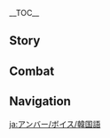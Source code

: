 {{CharacterTabs}}
{{LanguageTabs}}
__TOC__
==Story==
{{VO/Story
|character           = Amber
|language            = ko
|name                = 엠버

|vo_01_01_title      = 첫 만남…
|vo_01_01_subtitle   = Hello
|vo_01_01_file       = VO_{language}{character} Hello.ogg
|vo_01_01_tx         = 정찰 기사 엠버, 대령이오! 앞으로 도움이 필요하면 말만 해!
|vo_01_01_rm         = Jeongchal gisa Embeo, daeryeong'io! Apeuro doumi piryohamyeon malman hae!
|vo_01_01_tl         = Scout Knight Amber, right here! Tell me anytime if you need any help from now!

|vo_02_01_title      = 잡담・관심사
|vo_02_01_subtitle   = Chat: Hobbies
|vo_02_01_file       = VO_{language}{character} Chat - Hobbies.ogg
|vo_02_01_tx         = 달리기 좀 하고 싶네
|vo_02_01_rm         = Dalligi jom hago simne
|vo_02_01_tl         = I want to run for a little bit.

|vo_02_02_title      = 잡담・근심
|vo_02_02_subtitle   = Chat: Longings
|vo_02_02_file       = VO_{language}{character} Chat - Longings.ogg
|vo_02_02_tx         = 게으름 피우는 걸 진이 본다면, 언짢아할 거야
|vo_02_02_rm         = Ge'eureum piuneun geol Jini bondamyeon, eonjjanahal geoya.
|vo_02_02_tl         = If Jean sees me slacking off, she won't be so pleased.

|vo_02_03_title      = 잡담・새로운 발견
|vo_02_03_subtitle   = Chat: New Discoveries
|vo_02_03_file       = VO_{language}{character} Chat - New Discoveries.ogg
|vo_02_03_tx         = 저쪽에 뭔가 이상한 게 있는 것 같아…. 가보지 않을래?
|vo_02_03_rm         = Jeojjoge mwonga isanghan ge itneun geot gata... Gaboji aneullae?
|vo_02_03_tl         = I think there's something strange there.... Would you like to go and take a look?

|vo_03_01_title      = 비가 올 때・걱정
|vo_03_01_subtitle   = When It Rains: Worries
|vo_03_01_file       = VO_{language}{character} When It Rains - Worries.ogg
|vo_03_01_tx         = 비가 오네…. 나비 리본이 젖겠어…
|vo_03_01_rm         = Biga one... Nabi riboni jeotgesseo...
|vo_03_01_tl         = It's raining.... My butterfly ribbon will be soaked wet...

|vo_03_02_title      = 비가 올 때・주의
|vo_03_02_subtitle   = When It Rains: Reminder
|vo_03_02_file       = VO_{language}{character} When It Rains - Reminder.ogg
|vo_03_02_tx         = 비가 오네…. 시야 확보가 어렵겠어. 조심해야지
|vo_03_02_rm         = Biga one... Siya hwakboga eoryepgesseo. Josimhaeyaji.
|vo_03_02_tl         = It's raining.... It will be hard to secure the view. Let's be careful.

|vo_03_03_title      = 비가 그친 후…
|vo_03_03_subtitle   = After the Rain
|vo_03_03_file       = VO_{language}{character} After the Rain.ogg
|vo_03_03_tx         = 우와~ 날씨 좋다
|vo_03_03_rm         = Uwa~ Nalssi jotda.
|vo_03_03_tl         = Wow~ Amazing weather.

|vo_03_04_title      = 햇살이 좋을 때…
|vo_03_04_subtitle   = When the Sun Is Out
|vo_03_04_file       = VO_{language}{character} When the Sun Is Out.ogg
|vo_03_04_tx         = 음… 바람이 조금만 더 강하면 좋겠는데
|vo_03_04_rm         = Eum... Barami jogeumman deo ganghamyeon joketneunde.
|vo_03_04_tl         = Hmm... I would love it if the wind were just a bit stronger.

|vo_03_05_title      = 바람이 불 때・만족
|vo_03_05_subtitle   = When It's Windy: Pleasant
|vo_03_05_file       = VO_{language}{character} When It's Windy - Pleasant.ogg
|vo_03_05_tx         = 진짜 상쾌하다…
|vo_03_05_rm         = Jinjja sangkwaehada...
|vo_03_05_tl         = It's so refreshing...

|vo_03_06_title      = 바람이 불 때・휴식
|vo_03_06_subtitle   = When It's Windy: Relax
|vo_03_06_file       = VO_{language}{character} When It's Windy - Relax.ogg
|vo_03_06_tx         = 이런 날씨 정말 좋아. 아, 좋다~
|vo_03_06_rm         = Ireon nalssi jeongmal joa. A, jotda~
|vo_03_06_tl         = I love this kind of weather. Ah, so nice~

|vo_04_01_title      = 아침 인사…
|vo_04_01_subtitle   = Good Morning
|vo_04_01_file       = VO_{language}{character} Good Morning.ogg
|vo_04_01_tx         = 좋은 아침! 같이 조깅할까?
|vo_04_01_rm         = Joeun achim! Gachi joginghalkka?
|vo_04_01_tl         = Good morning! Shall we jog together?

|vo_04_02_title      = 점심 인사…
|vo_04_02_subtitle   = Good Afternoon
|vo_04_02_file       = VO_{language}{character} Good Afternoon.ogg
|vo_04_02_tx         = 나와 같이 점심 먹을래?
|vo_04_02_rm         = Nawa gachi jeomsim meogeullae?
|vo_04_02_tl         = Do you want to have lunch with me?

|vo_04_03_title      = 저녁 인사…
|vo_04_03_subtitle   = Good Evening
|vo_04_03_file       = VO_{language}{character} Good Evening.ogg
|vo_04_03_tx         = 날이 저물었어. 횃불에 불을 붙여줄까?
|vo_04_03_rm         = Nari jeomureosseo. Hwaetbure bureul bucheyojulkka?
|vo_04_03_tl         = It's getting dark. Should I light up the torch?

|vo_04_04_title      = 굿나잇…
|vo_04_04_subtitle   = Good Night
|vo_04_04_file       = VO_{language}{character} Good Night.ogg
|vo_04_04_tx         = 맞아, 휴식도 중요하지! 그럼 약속한 거다. 내일 봐!
|vo_04_04_rm         = Maja, hyusikdo jungyohaji! Geureom yaksokhan geoda. Naeil bwa!
|vo_04_04_tl         = Right, rest is important as well! It's a promise then. See you tomorrow!

|vo_05_01_title      = 엠버 자신에 대해…
|vo_05_01_subtitle   = About {character}
|vo_05_01_file       = VO_{language}{character} About {character}.ogg
|vo_05_01_tx         = 몬드성의 비행 챔피언, 그게 바로 나야!
|vo_05_01_rm         = Mondeuseong-ui bihaeng chaempieon, geuge baro naya!
|vo_05_01_tl         = Mondstadt's flying champion, that's me!

|vo_06_01_title      = 우리에 대해・시합
|vo_06_01_subtitle   = About Us: Contests
|vo_06_01_file       = VO_{language}{character} About Us - Contests.ogg
|vo_06_01_tx         = 아무리 너라도 시합에서는 안 봐줘!
|vo_06_01_rm         = Amuri neorado sihabeseoneun an bwajwo!
|vo_06_01_tl         = Even though it's you, I won't stretch the rule!

|vo_06_02_title      = 우리에 대해・비행
|vo_06_02_friendship = 6
|vo_06_02_subtitle   = About Us: Gliding
|vo_06_02_file       = VO_{language}{character} About Us - Gliding.ogg
|vo_06_02_tx         = 네 가르침 덕분에 실력이 빨리 늘었어. 아, 나, 나도 바보는 아니야. 그 정도는 안다고! 엥, 왜 웃어? 좋아, 시합하자고, 지금 당장!
|vo_06_02_rm         = Ne gareuchim deokbune sillyeogi ppalli neureosseo. A, na, nado baboneun aniya. Geu jeongdoneun andago! Eng, wae useo? Joa, sihaphajago, jigeum dangjang!
|vo_06_02_tl         = I got good at this fast thanks to your lessons. Ah, I, I'm not an idiot. I know those things! Eh, why are you laughing? Alright, let's have a match, right now!

|vo_07_01_title      = 「신의 눈」에 대해…
|vo_07_01_friendship = 4
|vo_07_01_subtitle   = About the [[Vision]]
|vo_07_01_file       = VO_{language}{character} About the Vision.ogg
|vo_07_01_tx         = 신의 눈, 신이 날 인정했다는 거겠지. 그래, 난 최고의 정찰 기사가 될 거야!
|vo_07_01_rm         = Sin-ui nun, sini nal injeonghaetdaneun geogetji. Geurae, nan choegoui jeongchal gisaga doel geoya!
|vo_07_01_tl         = A vision, it means God has acknowledged me. Yes, I'm going to be the best Scout Knight!

|vo_07_02_title      = 하고 싶은 이야기…
|vo_07_02_subtitle   = Something to Share
|vo_07_02_file       = VO_{language}{character} Something to Share.ogg
|vo_07_02_tx         = 가자~ 대성당 종탑에 가자, 경치 죽인다니까!
|vo_07_02_rm         = Gaja~ Daeseongdang jongtabe gaja, gyeongchi jugindanikka!
|vo_07_02_tl         = Let's go~ To the Favonius Cathedral bell tower, the view's amazing there!

|vo_07_03_title      = 흥미있는 일…
|vo_07_03_subtitle   = Interesting Things
|vo_07_03_file       = VO_{language}{character} Interesting Things.ogg
|vo_07_03_tx         = 봐, 저기 비둘기가 있어! 비둘기와 함께 날고 싶어
|vo_07_03_rm         = Bwa, jeogi bidulgiga isseo! Bidulgiwa hamkke nalgo sipeo.
|vo_07_03_tl         = Look, there's a pigeon there! I want to fly with the pigeon.

|vo_08_01_title      = 진에 대해・도움
|vo_08_01_friendship = 4
|vo_08_01_subtitle   = About [[Jean]]: Help
|vo_08_01_file       = VO_{language}{character} About Jean - Help.ogg
|vo_08_01_tx         = 어… 진 단장이야. 진을 도울 일이 있는지 가볼게
|vo_08_01_rm         = Eo... Jin danjang'iya. Jineul doul iri itneunji gabolge.
|vo_08_01_tl         = Uh... It's Acting Grandmaster Jean. I should go and see if there's anything I can do to help her.

|vo_08_02_title      = 진에 대해・친절
|vo_08_02_friendship = 4
|vo_08_02_subtitle   = About Jean: Care
|vo_08_02_file       = VO_{language}{character} About Jean - Care.ogg
|vo_08_02_tx         = 진 단장은 아직 일하는 중이야…? 가자, 가서 진과 커피 한잔하자
|vo_08_02_rm         = Jin danjang'eun ajik ilhaneun jung'iya...? Gaja, gaseo Jingwa keopi hanjanhaja.
|vo_08_02_tl         = Is Acting Grandmaster Jean still working...? Come on, let's go and have a cup of coffee with her.

|vo_08_03_title      = 리사에 대해・이야기 듣기
|vo_08_03_friendship = 4
|vo_08_03_subtitle   = About [[Lisa]]: Listening to Stories
|vo_08_03_file       = VO_{language}{character} About Lisa - Listening to Stories.ogg
|vo_08_03_tx         = 한가해지면 같이 리사한테 가보자! 전에 드래곤 스파인에 있는 보물 이야기를 듣다가 말았거든, 으… 다음 내용이 궁금해!
|vo_08_03_rm         = Hangahaejimyeon gachi Risahante gaboja! Jeone Deuragon Seupaine itneun bomul iyagireul deutdaga maratgeodeun, eu... Daeum naeyong'i gunggeumhae!
|vo_08_03_tl         = When you're free, let's go to Lisa together! I was listening to a story about a treasure in Dragonspine before, ugh... I'm so curious about what will happen next!

|vo_08_04_title      = 리사에 대해・감탄
|vo_08_04_friendship = 4
|vo_08_04_subtitle   = About Lisa: Admiration
|vo_08_04_file       = VO_{language}{character} About Lisa - Admiration.ogg
|vo_08_04_tx         = 리사는 잠자는 시간 외엔 책만 보는 것 같아! 정말 대단해. 난 그렇게 엉덩이가 무겁지 않아
|vo_08_04_rm         = Risaneun jamjaneun sigan oe'en chaekman boneun geot gata! Jeongmal daedanhae. Nan geureotge eongdeong'iga mugeopji ana.
|vo_08_04_tl         = It seems like Lisa only reads books except when she's sleeping! That's so great. I can't sit down for that long.

|vo_08_05_title      = 케이아에 대해・우려
|vo_08_05_friendship = 4
|vo_08_05_subtitle   = About [[Kaeya]]: Concerns
|vo_08_05_file       = VO_{language}{character} About Kaeya - Concerns.ogg
|vo_08_05_tx         = …뭔가 불안한 느낌! 방금 케이아 선배와 함께 있었지? 케이아 선배가 귀찮게 굴지 않았어?
|vo_08_05_rm         = ...Mwonga buranhan neukkim! Banggeum Keia seonbaewa hamkke isseotji? Keia seonbaega gwichanke gulji anasseo?
|vo_08_05_tl         = ...I feel kind of uneasy! You were just with Kaeya, right? Didn't he bother you?

|vo_08_06_title      = 케이아에 대해・원흉
|vo_08_06_friendship = 4
|vo_08_06_subtitle   = About Kaeya: Culprit
|vo_08_06_file       = VO_{language}{character} About Kaeya - Culprit.ogg
|vo_08_06_tx         = 화단의 민들레가 시들시들해 보이네. 흠… 분명 그 녀석 짓이야!
|vo_08_06_rm         = Hwadanui mindeullega sideulsideulhae boine. Heum... Bunmyeong geu nyeoseok jisiya!
|vo_08_06_tl         = The dandelions on the flower garden seem to be wilting. Hmm... It's definitely his act!

|vo_08_07_title      = 베넷에 대해…
|vo_08_07_friendship = 4
|vo_08_07_subtitle   = About [[Bennett]]
|vo_08_07_file       = VO_{language}{character} About Bennett.ogg
|vo_08_07_tx         = 응? 베넷이라…. 어디서 들어본 것 같은데{{sic|...|hide=1}} 아! 모험가 길드의 그 열정적인 남자애. 응, 비경 근처에서 가끔 만난 적 있어. 보물찾기에 아주 열성이더라구
|vo_08_07_rm         = Eung? Benesira... Eodiseo dereobon geot gateunde... A! Moheomga Guildeu-ui geu yeoljeongjeogin namja'ae. Eung, bigyeong geuncheoeseo gakkeum mannan jeok isseo. Bomulchatgie aju yeolseong'ideoragu.
|vo_08_07_tl         = Huh? Bennett.... I think I've heard of him somewhere... Ah! The passionate boy from the Adventurer's Guild. Yep, I've met him a few times near domains. He seemed to be really enthusiastic for treasure hunting.

|vo_08_08_title      = 클레에 대해…
|vo_08_08_friendship = 4
|vo_08_08_subtitle   = About [[Klee]]
|vo_08_08_file       = VO_{language}{character} About Klee.ogg
|vo_08_08_tx         = 클레는 장난이 종종 심하지만, 기사단 사람들은 모두 클레를 좋아해. 음… 또 진에게 잡혀 갇히는 일이 없도록 잘 지켜봐야겠어
|vo_08_08_rm         = Keulleneun jangnan'i jongjong simhajiman, gisadan saramdeureun modu Keullereul joahae. Eum... Ddo Jinege japhyeo gachineun iri eopdorok jal jikyeobwayagesseo.
|vo_08_08_tl         = Klee often pulls nasty pranks, but everyone in the Knights likes her. Umm... I should keep an eye on her so she doesn't get locked in by Jean again.

|vo_08_09_title      = 알베도에 대해…
|vo_08_09_friendship = 4
|vo_08_09_subtitle   = About [[Albedo]]
|vo_08_09_file       = VO_{language}{character} About Albedo.ogg
|vo_08_09_tx         = 알베도는 대부분 공방에 틀어박혀서 뭔가 대단한 것들을 연구하지. 하지만 볼 때마다 뭘 생각하고 있는지 통 모르겠어. 흠, 도저히 짐작이 안 돼…
|vo_08_09_rm         = Albedoneun daebubun gongbang'e teureobakyeoseo mwonga daedanhan geotdeureul yeonguhaji. Hajiman bol ttaemada mwol saenggakhago itneunji tong moreugesseo. Heum, dojeohi jimjagi an dwae...
|vo_08_09_tl         = Albedo is usually stuck on his workshop, researching something great. But I don't know what he's thinking of every time I see him. Hmm, I can't guess anything at all...

|vo_08_10_title      = 노엘에 대해…
|vo_08_10_friendship = 4
|vo_08_10_subtitle   = About [[Noelle]]
|vo_08_10_file       = VO_{language}{character} About Noelle.ogg
|vo_08_10_tx         = 노엘? 노엘은 근성이 정말 강하지. 네가 선배니까 그 애를 좀 잘 돌봐줘
|vo_08_10_rm         = Noel? Noereun geunseong'i jeongmal ganghaji. Nega seonbaenikka geu aereul jom jal dolbwajwo.
|vo_08_10_tl         = Noelle? Noelle has a strong will. Since you're her senior, take care of her.

|vo_08_11_title      = 유라에 대해…
|vo_08_11_friendship = 4
|vo_08_11_subtitle   = About [[Eula]]
|vo_08_11_file       = VO_{language}{character} About Eula.ogg
|vo_08_11_tx         = 유라는 내 좋은 친구야! 유라의 농담에 적응하면 친해지기 쉽다는 걸 알 수 있어. 유라는 가문의 성씨 때문에 항상 사람들한테 오해받거든. 어떻게 해야 사람들이 걔를 이해해줄까…?
|vo_08_11_rm         = Yuraneun nae joeun chinguya! Yura-ui nongdame jeogeunghamyeon chinhaejigi swipdaneun geol al su isseo. Yuraneun gamunui seongssi ttaemune hangsang saramdeulhante ohaebatgeodeun. Eotteotge haeya saramdeuri gyaereul ihaehaejulkka...?
|vo_08_11_tl         = Eula's my good company! If you get used to Eula's jokes, you'll know that it's easy to be her friend. She's always misunderstood because of her family name. What can I do to make people understand her...?

|vo_08_12_title      = 콜레이에 대해…
|vo_08_12_friendship = 4
|vo_08_12_quest      = Akasha Pulses, the Kalpa Flame Rises
|vo_08_12_subtitle   = About [[Collei]]
|vo_08_12_file       = VO_{language}{character} About Collei.ogg
|vo_08_12_tx         = 콜레이가 편지로 「비늘병」이 완치되었다고 알려줬어…. 정말 다행이야! 지금 당장 날아가서 꽉 껴안아 주고 싶어. 몬드에 있는 우리가 많이 보고 싶나 봐. 홀로서기 할 수 있는 날이 오면 와서 직접 성장 스토리를 들려주겠대…. 아, 다음 하르파스툼 축제 때 만날 수 있었으면 좋겠다. 벌써 기대돼!
|vo_08_12_rm         = Kollei-ga pyeonjiro "Bineulbyeong"-i wanchidoe'eotdago allyeojwosseo.... Jeongmal dahaeng-iya! Jigeum dangjang naragaseo kkwak kkyeoana jugo sipeo. Mondeu-e inneun uri-ga mani bogo simna bwa. Holloseogi hal su inneun nari omyeon waseo jikjeop seongjang seutori-reul deullyeojugetdae.... A, da'eum Hareupaseutum Chukje ttae mannal su isseosseumyeon joketda. Beolsseo gidaedwae!
|vo_08_12_tl         = 

|vo_08_13_title      = 미카에 대해…
|vo_08_13_friendship = 4
|vo_08_13_subtitle   = About [[Mika]]
|vo_08_13_file       = VO_{language}{character} About Mika.ogg
|vo_08_13_tx         = 아! 미카는 유라의 오랜 대원이야. 처음에는 나와 유라가 친해서 그런지 나한테도 대장님이라고 불렀어. 내 정찰 노하우를 알려준 뒤부터는 계속 선배라고 부르는데… 어찌나 쑥스럽던지. 맡고 있는 분야가 다른데 선후배가 어디 있어. 지도를 그리는 건 미카가 전문가라 난 아무리 해도 따라잡을 수 없는걸
|vo_08_13_rm         = A! Mikaneun Yura-ui oraen daewoniya. Cheoeumeneun nawa Yuraga chinhaeseo geureonji nahantedo daejangnimirago bulleosseo. Nae jeongchal nohaureul allyeojun dwibuteoneun gyesok seonbaerago bureuneunde... eojjina ssukseureopdeonji. Matgo itneun bunyaga dareunde seonhubaega eodi isseo. Jidoreul geurineun geon Mikaga jeonmungara nan amuri haedo ttarajabeul su eopneungeol.
|vo_08_13_tl         = Ah! Mika is Eula's long co-worker. He called me Captain at first, maybe because me and Eula are close friends. After I taught him my scout know-hows, he keeps calling me a senior... how embarrassing. We specialize on different things, there is no thing such as senior and junior. Mika is a professional in drawing maps, I can't surpass him no matter how hard I try.

|vo_09_01_title      = 엠버에 대해 알기・첫 번째
|vo_09_01_subtitle   = More About {character}: I
|vo_09_01_file       = VO_{language}{character} More About {character} - 01.ogg
|vo_09_01_tx         = 나도 사냥 잘해! 어때, 내 솜씨 좀 볼래? 아니면… 사냥 시합 한판 할까?
|vo_09_01_rm         = Nado sanyang jalhae! Eottae, nae somssi jom bollae? Animyeon... Sanyang sihap hanpan halkka?
|vo_09_01_tl         = I can hunt well, too! Come on, would you like to see my skills? Or... do you want to have a hunting match?

|vo_09_02_title      = 엠버에 대해 알기・두 번째
|vo_09_02_friendship = 3
|vo_09_02_subtitle   = More About {character}: II
|vo_09_02_file       = VO_{language}{character} More About {character} - 02.ogg
|vo_09_02_tx         = 어떻게 비행 챔피언이 됐는지 알려줄게! 가장 중요한 건 용기야!
|vo_09_02_rm         = Eotteotge bihaeng chaempieoni dwaetneunji allyeojulge! Gajang jungyohan geon yonggiya!
|vo_09_02_tl         = I'll tell you how I became the flying champion! What's most important is courage!

|vo_09_03_title      = 엠버에 대해 알기・세 번째
|vo_09_03_friendship = 4
|vo_09_03_subtitle   = More About {character}: III
|vo_09_03_file       = VO_{language}{character} More About {character} - 03.ogg
|vo_09_03_tx         = 사실 난 수수께끼 잘 못 맞혀, 하르파스툼 축제에서 수수께끼 맞히기 코너는 항상 돌아서 가지…. 넌 안 그래?
|vo_09_03_rm         = Sasil nan susukkekki jal mot machyeo, Hareupaseutum chukje'eseo susukkekki machigi coneoneun hangsang doraseo gaji... Neon an geurae?
|vo_09_03_tl         = Actually, I'm not that good at riddles, I always go around the riddles corner in the Harparstum festival.... You don't?

|vo_09_04_title      = 엠버에 대해 알기・네 번째
|vo_09_04_friendship = 5
|vo_09_04_subtitle   = More About {character}: IV
|vo_09_04_file       = VO_{language}{character} More About {character} - 04.ogg
|vo_09_04_tx         = 난 할아버지 때문에 기사단에 가입했어. 그리고 진 단장 때문에 기사단에 남았지. 이제 너와 함께 몬드 이외의 세상을 구경하게 돼서 기뻐
|vo_09_04_rm         = Nan harabeoji ttaemune gisadane gaiphaesseo. Geurigo Jin danjang ttaemune gisadane namajji. Ije neowa hamkke Mondeu iweui sesang'eul gugyeonghage dwaeseo gippeo.
|vo_09_04_tl         = I joined the Knights because of my grandfather. And I stayed because of Acting Grandmaster Jean. Now, I'm happy to see a world outside Mond with you.

|vo_09_05_title      = 엠버에 대해 알기・다섯 번째
|vo_09_05_friendship = 6
|vo_09_05_subtitle   = More About {character}: V
|vo_09_05_file       = VO_{language}{character} More About {character} - 05.ogg
|vo_09_05_tx         = 난 더 멀리 나가고 싶어. 하늘의 끝을 보고 싶다고! 너도 계속 나와 함께할 거지?
|vo_09_05_rm         = Nan deo meolli nagago sipeo. Haneul-ui kkeuteul bogo sipdago! Neodo gyesok nawa hamkkehal geoji?
|vo_09_05_tl         = I want to go farther. I want to see the end of the sky! You'll always be with me, right?

|vo_10_01_title      = 엠버의 취미…
|vo_10_01_subtitle   = {character}'s Hobbies
|vo_10_01_file       = VO_{language}{character} Hobbies.ogg
|vo_10_01_tx         = 내 취미는 토끼 백작을 꾸미는 거야
|vo_10_01_rm         = Nae chwimineun tokki baekjageul kkumineun geoya.
|vo_10_01_tl         = My hobby is to decorate Count Bunny.

|vo_10_02_title      = 엠버의 고민…
|vo_10_02_subtitle   = {character}'s Troubles
|vo_10_02_file       = VO_{language}{character} Troubles.ogg
|vo_10_02_tx         = 음… 어떻게 해야 맛있는 달빛파이를 만들 수 있는지 알아?
|vo_10_02_rm         = Eum... Eotteotge haeya masineun dalbitpaireul mandeul su itneunji ara?
|vo_10_02_tl         = Hmm... Do you know how to make delicious Moon Pie?

|vo_10_03_title      = 좋아하는 음식…
|vo_10_03_subtitle   = Favorite Food
|vo_10_03_file       = VO_{language}{character} Favorite Food.ogg
|vo_10_03_tx         = 진 단장이 탄 커피는 향이 최고야! 너도 언제 한번 마셔봐
|vo_10_03_rm         = Jin danjang'i tan keopineun hyang'i choegoya! Neodo eonje hanbeon masyeobwa.
|vo_10_03_tl         = Acting Grandmaster Jean's coffee has the best scent! You should drink it some time.

|vo_10_04_title      = 싫어하는 음식…
|vo_10_04_subtitle   = Least Favorite Food
|vo_10_04_file       = VO_{language}{character} Least Favorite Food.ogg
|vo_10_04_tx         = 고리고리 주스만 아니라면… 다 견딜 수 있어!
|vo_10_04_rm         = Gorigori juseuman aniramyeon... Da gyeondil su isseo!
|vo_10_04_tl         = I can bear with anything... Except for frozen Wolfhook Juice!

<!-- Receiving a Gift -->
|vo_11_01_title      = 선물 획득・첫 번째
|vo_11_01_subtitle   = Receiving a Gift: I
|vo_11_01_file       = VO_{language}{character} Receiving a Gift - 01.ogg
|vo_11_01_tx         = 와, 너무 맛있어. 넌 역시 대단해!
|vo_11_01_rm         = Wa, neomu masisseo. Neon yeokshi daedanhae!
|vo_11_01_tl         = Wow, it's so tasty. You're amazing as I expected!

|vo_11_02_title      = 선물 획득・두 번째
|vo_11_02_subtitle   = Receiving a Gift: II
|vo_11_02_file       = VO_{language}{character} Receiving a Gift - 02.ogg
|vo_11_02_tx         = 나도 이런 솜씨가 있으면 참 좋을 텐데…
|vo_11_02_rm         = Nado ireon somssiga isseumyeon cham joeul tende...
|vo_11_02_tl         = I would love to have those abilities...

|vo_11_03_title      = 선물 획득・세 번째
|vo_11_03_subtitle   = Receiving a Gift: III
|vo_11_03_file       = VO_{language}{character} Receiving a Gift - 03.ogg
|vo_11_03_tx         = 이런 맛은 좀 생소하네, 미안! 네 잘못 아니야!
|vo_11_03_rm         = Ireon maseun jom saengsohane, mian! Ne jalmot aniya!
|vo_11_03_tl         = This taste is a bit unfamiliar, sorry! It's not your fault!

|vo_12_01_title      = 생일…
|vo_12_01_subtitle   = Birthday
|vo_12_01_file       = VO_{language}{character} Birthday.ogg
|vo_12_01_tx         = 헤헤헤, 생일 축하해! 자, 받아, 내가 직접 바느질한 「토끼 백작 특제품」이야…. 걱정 마! 특제품이라고, 폭발하지 않아!
|vo_12_01_rm         = Hehehe, saeng'il chukhahae! Ja, bada, naega jikjeop baneujilhan "Tokki Baekjak Teukjepum"iya... Geokjeong ma! Teukjepumirago, pokbalhaji ana!
|vo_12_01_tl         = Hehehe, happy birthday! Here, have this, It's "Specially Made Count Bunny" that I sewed by myself.... Don't worry! It's specially made, it won't explode!

|vo_13_01_title      = 돌파의 느낌・기
|vo_13_01_ascension  = 1
|vo_13_01_subtitle   = Feelings About Ascension: Intro
|vo_13_01_file       = VO_{language}{character} Feelings About Ascension -  01.ogg
|vo_13_01_tx         = 와! 순풍을 탄 것 마냥 가벼운데~
|vo_13_01_rm         = Wa! Sunpung'eul tan geot manyang gabyeounde~
|vo_13_01_tl         = Wow! I feel so light as if I'm catching a fair wind~

|vo_13_02_title      = 돌파의 느낌・승
|vo_13_02_ascension  = 2
|vo_13_02_subtitle   = Feelings About Ascension: Building Up
|vo_13_02_file       = VO_{language}{character} Feelings About Ascension -  02.ogg
|vo_13_02_tx         = 지금의 속도라면 누구도 따라올 수 없겠지!?
|vo_13_02_rm         = Jigeumui sokdoramyeon nugudo ttaraol su eopgetji!?
|vo_13_02_tl         = With my current speed, no one will be able to follow me, right!?

|vo_13_03_title      = 돌파의 느낌・전
|vo_13_03_ascension  = 4
|vo_13_03_subtitle   = Feelings About Ascension: Climax
|vo_13_03_file       = VO_{language}{character} Feelings About Ascension -  03.ogg
|vo_13_03_tx         = 몬드의 하늘이 작아진 것 같아…. 아니면 내 시야가 넓어진 건가?
|vo_13_03_rm         = Mondeu-ui haneuri jagajin geot gata... Animyeon nae siyaga neolbeojin geonga?
|vo_13_03_tl         = It feels like Mondstadt's sky became smaller.... Or did my sight become broad?

|vo_13_04_title      = 돌파의 느낌・결
|vo_13_04_ascension  = 6
|vo_13_04_subtitle   = Feelings About Ascension: Conclusion
|vo_13_04_file       = VO_{language}{character} Feelings About Ascension -  04.ogg
|vo_13_04_tx         = 지금의 난 처음 만났을 때보다 훨씬 강해졌지? 헤헤, 진짜 고마워! 내가 허니캐럿그릴을 대접할게. 날 따라와! 얼른~
|vo_13_04_rm         = Jigeumui nan cheoeum manasseul ttaeboda hwolssin ganghaejyeotji? Hehe, jinjja gomawo! Naega heonikaereotgeurireul daejeophalge. Nal ttarawa! Eolleun~
|vo_13_04_tl         = I've become stronger than who I was when we met for the first time, right? Hehe, thanks a lot! I'll treat you some Sticky Honey Roast. Follow me! Come on~
}}

==Combat==
{{Combat VO
|character           = Amber
|language            = ko

|skill_1_tx          = 너만 믿을게~
|skill_1_rm          = Neoman mideulge~
|skill_1_tl          = I'll be counting on you~
|skill_2_tx          = 나와랏~ 토끼 백작!
|skill_2_rm          = Nawarat~ Tokki Baekjak!
|skill_2_tl          = Appear, Count Bunny!
|skill_3_tx          = 하앗!
|skill_3_rm          = Haat!
|skill_3_tl          = Haah!
|skill_4_file        = Elemental Skill 2 01,Elemental Skill 2 02

|burst_1_tx          = 백발백중!
|burst_1_rm          = Baekbalbaekjung!
|burst_1_tl          = A dead shot!
|burst_2_tx          = 화살… 비!
|burst_2_rm          = Hwasal... bi!
|burst_2_tl          = Rain of... arrow!
|burst_3_tx          = 퇴로는 없어!
|burst_3_rm          = Toeroneun eopsseo!
|burst_3_tl          = There is no retreat!

|sprint-s_1_tx       = 시합해보자~
|sprint-s_1_rm       = Sihaphaeboja~
|sprint-s_1_tl       = Let's have a match~
|sprint-s_2_tx       = 날 따라잡을 수 있겠어?
|sprint-s_2_rm       = Nal ttarajabeul su itgesseo?
|sprint-s_2_tl       = Can you catch up with me?
|sprint-s_3_file     = Sprint Start 03,Sprint Start 04,Sprint Start 05

|sprint-e_1_tx       = 날 앞지를 수 없다고 했잖아
|sprint-e_1_rm       = Nal apjireul su eopdago haetjana.
|sprint-e_1_tl       = I told you, you can't catch up with me
|sprint-e_2_tx       = 바로 이 느낌이야!
|sprint-e_2_rm       = Baro i neukkimiya!
|sprint-e_2_tl       = This is the feeling!

|glider_1_tx         = 내가 비행 챔피언이야!
|glider_1_rm         = Naega bihaeng chaempieoniya!
|glider_1_tl         = I'm the flying champion!
|glider_2_tx         = 내게 맡겨!
|glider_2_rm         = Naege matgyeo!
|glider_2_tl         = Leave it to me!
|glider_3_file       = Deploying Wind Glider 03,Deploying Wind Glider 04,Deploying Wind Glider 05

|chest_1_tx          = 보물상자를 열 때가 제일 신나!
|chest_1_rm          = Bomulsangjareul yeol ttaega jeil sinna!
|chest_1_tl          = I'm most excited when I open the treasure chest!
|chest_2_tx          = 정찰 기사, 목표 발견!
|chest_2_rm          = Jeongchal gisa, mokpyo balgyeon!
|chest_2_tl          = Scout Knight, target detected!
|chest_3_tx          = 우와, 좋은 것만 있네!
|chest_3_rm          = Uwa, joeun geotman itne!
|chest_3_tl          = Wow, there are only good things in here!

|low-hp_1_tx         = …난 절대 지지 않아!
|low-hp_1_rm         = ...Nan jeoldae jiji ana!
|low-hp_1_tl         = ...I'll never lose!
|low-hp_2_tx         = 아야… 저 녀석…
|low-hp_2_rm         = Aya... Jeo nyeoseok...
|low-hp_2_tl         = Ow... That guy...
|low-hp_3_tx         = 날 얕보지 마!
|low-hp_3_rm         = Nal yatboji ma!
|low-hp_3_tl         = Don't look down on me!

|ally-low-hp_1_tx    = 조심해!
|ally-low-hp_1_tl    = Be careful!
|ally-low-hp_1_rm    = Josimhae!
|ally-low-hp_2_tx    = 너… 괜찮아? 도와줄까?
|ally-low-hp_2_tl    = Are you... Okay? Need help?
|ally-low-hp_2_rm    = Neo... Gwaenchana? Dowajulkka?

|fallen_1_tx         = 너무 달렸더니 힘들어…
|fallen_1_rm         = Neomu dallyeotdeoni himdeureo...
|fallen_1_tl         = I feel so exhausted because I ran too much…
|fallen_2_tx         = 훈련이… 아직도 부족한가?…
|fallen_2_rm         = Hunryeoni... Ajikdo bujokhanga?...
|fallen_2_tl         = Are my trainings... Still not enough?...
|fallen_3_tx         = 이번엔… 내가 졌네…
|fallen_3_rm         = Ibonen... Naega jyeotne...
|fallen_3_tl         = This time... I lost...

|hit-l_1_file        = Light Hit Taken 02
|hit-l_1_tx          = 진짜 성가셔!
|hit-l_1_rm          = Jinjja seonggasyeo!
|hit-l_1_tl          = So annoying!
|hit-l_2_file        = Light Hit Taken 01,Light Hit Taken 03,Light Hit Taken 04,Light Hit Taken 05

|hit-h_1_tx          = 아야!
|hit-h_1_rm          = Aya!
|hit-h_1_tl          = Ow!
|hit-h_2_tx          = 반칙이야!
|hit-h_2_rm          = Banchigiya!
|hit-h_2_tl          = It's a foul!
|hit-h_3_file        = Heavy Hit Taken 03,Heavy Hit Taken 04,Heavy Hit Taken 05,Heavy Hit Taken 06

|join_1_tx           = 나한테 맡겨!
|join_1_rm           = Nahante matgyeo!
|join_1_tl           = Leave it to me!
|join_2_tx           = 준비 완료!
|join_2_rm           = Junbi wanryo!
|join_2_tl           = Preparation finished!
|join_3_tx           = 정찰 기사 등장!
|join_3_rm           = Jeongchal gisa deungjang!
|join_3_tl           = The Scout Knight has appeared!

|idle_1_actual_tx    ={{tx}}
|idle_1_actual_tl    = 
|idle_1_actual_rm    = 
|idle_2_actual_tx    ={{tx}}
|idle_2_actual_tl    = 
|idle_2_actual_rm    = 

|atk-l_1_file        = Light Attack 01,Light Attack 02,Light Attack 03,Light Attack 04,Light Attack 05,Light Attack 06,Light Attack 07

|atk-m_1_file        = Mid Attack 01,Mid Attack 02,Mid Attack 03

|atk-h_1_file        = Heavy Attack 01,Heavy Attack 02,Heavy Attack 03

|climb_1_file        = Climbing 01,Climbing 02,Climbing 03,Climbing 04,Climbing 05

|jump_1_file         = Jumping 01,Jumping 02,Jumping 03,Jumping 04,Jumping 05
}}

==Navigation==
{{Character Navbox|link type=vo-ko}}

[[ja:アンバー/ボイス/韓国語]]
